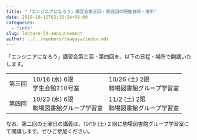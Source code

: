 ```yaml
---
title: "「エンジニアになろう」講習会第三回・第四回の開催日時・場所"
date: 2019-10-15T02:38:24+09:00
categories:
  - "info"
slug: lecture-34-announcement
author: ../../members/tnagaya/index.mdx
---
```


「エンジニアになろう」講習会第三回・第四回を、以下の日程・場所で開講いたします。

<table>
  <tbody>
    <tr>
      <td>第三回</td>
      <td>
        10/16 (水) 6限
        <br />
        学生会館210号室
      </td>
      <td>
        10/26 (土) 2限
        <br />
        駒場図書館グループ学習室
      </td>
    </tr>
    <tr>
      <td>第四回</td>
      <td>
        10/23 (水) 6限
        <br />
        駒場図書館グループ学習室
      </td>
      <td>
        11/2 (土) 2限
        <br />
        駒場図書館グループ学習室
      </td>
    </tr>
  </tbody>
</table>

なお、第二回の土曜日の講義は、10/19 (土) 2 限に駒場図書館グループ学習室にて開講します。ぜひご参加ください。
